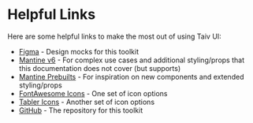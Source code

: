 
<Meta title="Getting Started/Helpful Links" />

# **Helpful Links**

Here are some helpful links to make the most out of using Taiv UI:

- [Figma](https://www.figma.com/design/vyALUIBVWvYzDlKfxKp1Ye/Master?node-id=272-8344&t=1QyQQIOk4WMX8tKl-0) - Design mocks for this toolkit
- [Mantine v6](https://v6.mantine.dev/) - For complex use cases and additional styling/props that this documentation does not cover (but supports)
- [Mantine Prebuilts](https://ui.mantine.dev/) - For inspiration on new components and extended styling/props
- [FontAwesome Icons](http://fontawesome.com/v6/search?ic=free&o=r) - One set of icon options
- [Tabler Icons](https://tabler.io/icons) - Another set of icon options
- [GitHub](https://github.com/aydenoffenloch/taiv-ui-toolkit) - The repository for this toolkit
